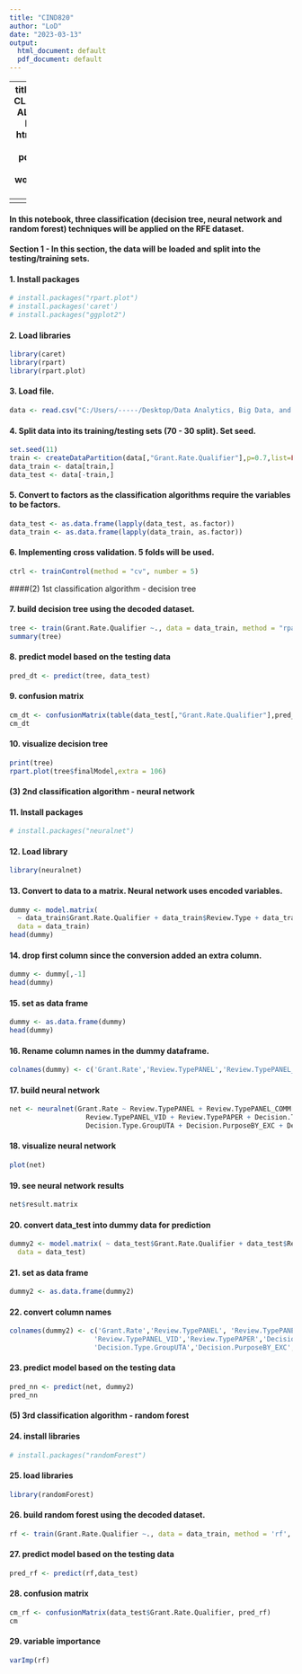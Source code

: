 ---
title: "CIND820"
author: "LoD"
date: "2023-03-13"
output:
  html_document: default
  pdf_document: default
---

---
title: 'CIND820 - CLASSIFICATION ALGORITHMS - RFE'
output:
  html_document: default
  pdf_document: default
  word_document: default
---
<center> <h1> Initial Code (10%) </h1> </center>
<center>  <h3> [LoD] </h2> </center>
<center> <h3> [CIND820] </h2> </center>
---

#### In this notebook, three classification (decision tree, neural network and random forest) techniques will be applied on the RFE dataset.

#### Section 1 -  In this section, the data will be loaded and split into the testing/training sets.

#### 1. Install packages
```{r}
# install.packages("rpart.plot")
# install.packages('caret')
# install.packages("ggplot2")
```

#### 2. Load libraries
```{r}
library(caret)
library(rpart)
library(rpart.plot)
```

#### 3. Load file.
```{r}
data <- read.csv("C:/Users/-----/Desktop/Data Analytics, Big Data, and Predictive Analytics/CIND820/Data/data_optimized_RFE.csv")
```

#### 4. Split data into its training/testing sets (70 - 30 split). Set seed.
```{r}
set.seed(11)
train <- createDataPartition(data[,"Grant.Rate.Qualifier"],p=0.7,list=FALSE)
data_train <- data[train,]
data_test <- data[-train,]
```

#### 5. Convert to factors as the classification algorithms require the variables to be factors.
```{r}
data_test <- as.data.frame(lapply(data_test, as.factor))
data_train <- as.data.frame(lapply(data_train, as.factor))
```

#### 6. Implementing cross validation. 5 folds will be used.
```{r}
ctrl <- trainControl(method = "cv", number = 5)
```

####(2) 1st classification algorithm - decision tree

#### 7. build decision tree using the decoded dataset.
```{r}
tree <- train(Grant.Rate.Qualifier ~., data = data_train, method = "rpart", trControl = ctrl, tuneLength = 30)
summary(tree)
```

#### 8. predict model based on the testing data
```{r}
pred_dt <- predict(tree, data_test)
```

#### 9. confusion matrix
```{r}
cm_dt <- confusionMatrix(table(data_test[,"Grant.Rate.Qualifier"],pred_dt))
cm_dt
```

#### 10. visualize decision tree
```{r}
print(tree)
rpart.plot(tree$finalModel,extra = 106)
```

#### (3) 2nd classification algorithm - neural network

#### 11. Install packages
```{r}
# install.packages("neuralnet")
```

#### 12. Load library
```{r}
library(neuralnet)
```

#### 13. Convert to data to a matrix. Neural network uses encoded variables.
```{r}
dummy <- model.matrix( 
  ~ data_train$Grant.Rate.Qualifier + data_train$Review.Type + data_train$Decision.Type.Group + data_train$Decision.Purpose, 
  data = data_train)
head(dummy)
```

#### 14. drop first column since the conversion added an extra column.
```{r}
dummy <- dummy[,-1]
head(dummy)
```

#### 15. set as data frame
```{r}
dummy <- as.data.frame(dummy)
head(dummy)
```

#### 16. Rename column names in the dummy dataframe. 
```{r}
colnames(dummy) <- c('Grant.Rate','Review.TypePANEL','Review.TypePANEL_COMM','Review.TypePANEL_INT','Review.TypePANEL_TEL',                   'Review.TypePANEL_VID','Review.TypePAPER','Decision.Type.GroupESC','Decision.Type.GroupFULL',                   'Decision.Type.GroupUTA','Decision.PurposeBY_EXC','Decision.PurposeREG')
```

#### 17. build neural network
```{r}
net <- neuralnet(Grant.Rate ~ Review.TypePANEL + Review.TypePANEL_COMM + Review.TypePANEL_INT + Review.TypePANEL_TEL +
                   Review.TypePANEL_VID + Review.TypePAPER + Decision.Type.GroupESC + Decision.Type.GroupFULL +
                   Decision.Type.GroupUTA + Decision.PurposeBY_EXC + Decision.PurposeREG, data = dummy, hidden = 5, rep = 2, stepmax = 400000)
```

#### 18. visualize neural network
```{r}
plot(net)
```

#### 19. see neural network results
```{r}
net$result.matrix
```

#### 20. convert data_test into dummy data for prediction
```{r}
dummy2 <- model.matrix( ~ data_test$Grant.Rate.Qualifier + data_test$Review.Type + data_test$Decision.Type.Group + data_test$Decision.Purpose, 
  data = data_test)
```

#### 21. set as data frame
```{r}
dummy2 <- as.data.frame(dummy2)
```

#### 22. convert column names
```{r}
colnames(dummy2) <- c('Grant.Rate','Review.TypePANEL', 'Review.TypePANEL_COMM','Review.TypePANEL_INT','Review.TypePANEL_TEL',
                     'Review.TypePANEL_VID','Review.TypePAPER','Decision.Type.GroupESC','Decision.Type.GroupFULL',
                     'Decision.Type.GroupUTA','Decision.PurposeBY_EXC','Decision.PurposeREG')
```

#### 23. predict model based on the testing data
```{r}
pred_nn <- predict(net, dummy2)
pred_nn
```

#### (5) 3rd classification algorithm - random forest

#### 24. install libraries
```{r}
# install.packages("randomForest")
```

#### 25. load libraries
```{r}
library(randomForest)
```

#### 26. build random forest using the decoded dataset.
```{r}
rf <- train(Grant.Rate.Qualifier ~., data = data_train, method = 'rf', metric = 'Accuracy', importance = TRUE, trControl = ctrl)
```

#### 27. predict model based on the testing data
```{r}
pred_rf <- predict(rf,data_test)
```

#### 28. confusion matrix
```{r}
cm_rf <- confusionMatrix(data_test$Grant.Rate.Qualifier, pred_rf)
cm
```

#### 29. variable importance
```{r}
varImp(rf)
```

